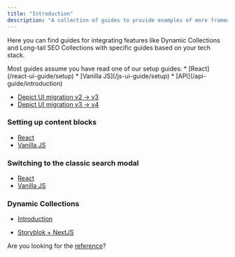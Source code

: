 ```yaml
---
title: "Introduction"
description: "A collection of guides to provide examples of more framework specific integrations with Depict.ai"
---
```


Here you can find guides for integrating features like Dynamic Collections and Long-tail SEO Collections with specific guides based on your tech stack.

<Tip>
  Most guides assume you have read one of our setup guides: *
  [React](/react-ui-guide/setup) * [Vanilla JS](/js-ui-guide/setup) *
  [API](/api-guide/introduction)
</Tip>
<br />

- [Depict UI migration v2 -> v3](/other-guides/sdk-migration-v2-v3)
- [Depict UI migration v3 -> v4](/other-guides/sdk-migration-v3-v4)


### Setting up content blocks

- [React](/other-guides/content-blocks-react)
- [Vanilla JS](/other-guides/content-blocks-js-ui)

### Switching to the classic search modal

- [React](/other-guides/switching-to-classsic-modal-react)
- [Vanilla JS](/other-guides/switching-to-classsic-modal-js-ui)

### Dynamic Collections

- [Introduction](/other-guides/dynamic-collections/introduction)

- [Storyblok + NextJS](/other-guides/dynamic-collections/storyblok-nextjs)


<Info>Are you looking for the [reference](/reference)?</Info>
